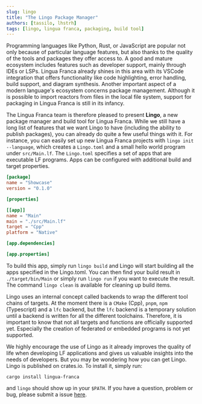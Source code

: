 ```yaml
---
slug: lingo
title: "The Lingo Package Manager"
authors: [tassilo, lhstrh]
tags: [lingo, lingua franca, packaging, build tool]
---
```

Programming languages like Python, Rust, or JavaScript are popular not only because of particular language features, but also thanks to the quality of the tools and packages they offer access to.
A good and mature ecosystem includes features such as developer support, mainly through IDEs or LSPs. Lingua Franca already shines in this area with its VSCode integration that offers functionality like code highlighting, error handling, build support, and diagram synthesis. Another important aspect of a modern language's ecosystem concerns package management. Although it is possible to import reactors from files in the local file system, support for packaging in Lingua Franca is still in its infancy.

The Lingua Franca team is therefore pleased to present **Lingo**, a new package manager and build tool for Lingua Franca. While we still have a long list of features that we want Lingo to have (including the ability to publish packages), you can already do quite a few useful things with it.
For instance, you can easily set up new Lingua Franca projects with `lingo init --language`, which creates a `Lingo.toml` and a small hello world program under `src/Main.lf`. The `Lingo.toml` specifies a set of apps that are executable LF programs. Apps can be configured with additional build and target properties.

```toml
[package]
name = "Showcase"
version = "0.1.0"

[properties]

[[app]]
name = "Main"
main = "./src/Main.lf"
target = "Cpp"
platform = "Native"

[app.dependencies]

[app.properties]
```

To build this app, simply run `lingo build` and Lingo will start building all the apps specified in the Lingo.toml. You can then find your build result in `./target/bin/Main` or simply run `lingo run` if you want to execute the result. The command `lingo clean` is available for cleaning up build items.

Lingo uses an internal concept called backends to wrap the different tool chains of targets. At the moment there is a `CMake` (Cpp), `pnpm`, `npm` (Typescript) and a `lfc` backend, but the `lfc` backend is a temporary solution until a backend is written for all the different toolchains. Therefore, it is important to know that not all targets and functions are officially supported yet. Especially the creation of federated or embedded programs is not yet supported.

We highly encourage the use of Lingo as it already improves the quality of life when developing LF applications and gives us valuable insights into the needs of developers. But you may be wondering how you can get Lingo. Lingo is published on crates.io. To install it, simply run:

```
cargo install lingua-franca
```

and `lingo` should show up in your `$PATH`. If you have a question, problem or bug, please submit a issue [here](https://github.com/lf-lang/lingo/issues).
